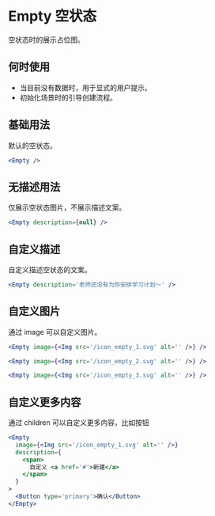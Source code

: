 # Empty 空状态

空状态时的展示占位图。

## 何时使用

- 当目前没有数据时，用于显式的用户提示。
- 初始化场景时的引导创建流程。

## 基础用法

默认的空状态。

```jsx
<Empty />
```

## 无描述用法

仅展示空状态图片，不展示描述文案。

```jsx
<Empty description={null} />
```

## 自定义描述

自定义描述空状态的文案。

```jsx
<Empty description='老师还没有为你安排学习计划～' />
```

## 自定义图片

通过 image 可以自定义图片。

```jsx
<Empty image={<Img src='/icon_empty_1.svg' alt='' />} />
```

```jsx
<Empty image={<Img src='/icon_empty_2.svg' alt='' />} />
```

```jsx
<Empty image={<Img src='/icon_empty_3.svg' alt='' />} />
```

## 自定义更多内容

通过 children 可以自定义更多内容，比如按钮

```jsx
<Empty
  image={<Img src='/icon_empty_1.svg' alt='' />}
  description={
    <span>
      自定义 <a href='#'>新建</a>
    </span>
  }
>
  <Button type='primary'>确认</Button>
</Empty>
```
